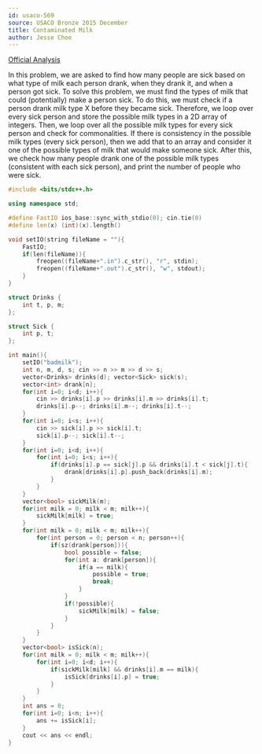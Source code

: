 ---
id: usaco-569
source: USACO Bronze 2015 December
title: Contaminated Milk
author: Jesse Choe
---

[Official Analysis](http://www.usaco.org/current/data/sol_badmilk_bronze_dec15.html)

<LanguageSection>
<CPPSection>

In this problem, we are asked to find how many people are sick based on what
type of milk each person drank, when they drank it, and when a person got sick.
To solve this problem, we must find the types of milk that could (potentially)
make a person sick. To do this, we must check if a person drank milk type X
before they became sick. Therefore, we loop over every sick person and store the
possible milk types in a 2D array of integers. Then, we loop over all the
possible milk types for every sick person and check for commonalities. If there
is consistency in the possible milk types (every sick person), then we add that
to an array and consider it one of the possible types of milk that would make
someone sick. After this, we check how many people drank one of the possible
milk types (consistent with each sick person), and print the number of people
who were sick.

```cpp
#include <bits/stdc++.h>

using namespace std;

#define FastIO ios_base::sync_with_stdio(0); cin.tie(0)
#define len(x) (int)(x).length()

void setIO(string fileName = ""){
	FastIO;
	if(len(fileName)){
		freopen((fileName+".in").c_str(), "r", stdin);
		freopen((fileName+".out").c_str(), "w", stdout);
	}
}

struct Drinks {
	int t, p, m;
};

struct Sick {
	int p, t;
};

int main(){
	setIO("badmilk");
	int n, m, d, s; cin >> n >> m >> d >> s;
	vector<Drinks> drinks(d); vector<Sick> sick(s);
	vector<int> drank[n];
	for(int i=0; i<d; i++){
		cin >> drinks[i].p >> drinks[i].m >> drinks[i].t;
		drinks[i].p--; drinks[i].m--; drinks[i].t--;
	}
	for(int i=0; i<s; i++){
		cin >> sick[i].p >> sick[i].t;
		sick[i].p--; sick[i].t--;
	}
	for(int i=0; i<d; i++){
		for(int i=0; i<s; i++){
			if(drinks[i].p == sick[j].p && drinks[i].t < sick[j].t){
				drank[drinks[i].p].push_back(drinks[i].m);
			}
		}
	}
	vector<bool> sickMilk(m);
	for(int milk = 0; milk < m; milk++){
		sickMilk[milk] = true;
	}
	for(int milk = 0; milk < m; milk++){
		for(int person = 0; person < n; person++){
			if(sz(drank[person])){
				bool possible = false;
				for(int a: drank[person]){
					if(a == milk){
						possible = true;
						break;
					}
				}
				if(!possible){
					sickMilk[milk] = false;
				}
			}
		}
	}
	vector<bool> isSick(n);
	for(int milk = 0; milk < m; milk++){
		for(int i=0; i<d; i++){
			if(sickMilk[milk] && drinks[i].m == milk){
				isSick[drinks[i].p] = true;
			}
		}
	}
	int ans = 0;
	for(int i=0; i<n; i++){
		ans += isSick[i];
	}
	cout << ans << endl;
}
```

</CPPSection>
</LanguageSection>
